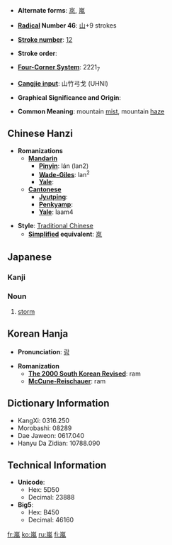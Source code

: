 * '''Alternate forms''': [[岚]], [[嵐]]

* '''[[Wiktionary:Chinese radical index| Radical]] Number 46''': [[Wiktionary:Chinese radical index 山|山]]+9 strokes

* '''[[Wiktionary:Chinese total strokes index|Stroke number]]''': [[Wiktionary:Chinese total strokes index 12|12]]

* '''Stroke order''': 

* '''[[Wiktionary:Chinese four corner index|Four-Corner System]]''': 2221<sub>7</sub>

* '''[[Wiktionary:Chinese Cangjie index|Cangjie input]]''': 山竹弓戈 (UHNI)

* '''Graphical Significance and Origin''': 

* '''Common Meaning''': mountain [[mist]], mountain [[haze]]

== Chinese Hanzi ==

* '''Romanizations'''
** '''[[Mandarin]]'''
*** '''[[Pinyin]]''': lán (lan2)
*** '''[[Wade-Giles]]''': lan<sup>2</sup>
*** '''[[Yale]]''': 
** '''[[Cantonese]]'''
*** '''[[Jyutping]]''':
*** '''[[Penkyamp]]''': 
*** '''[[Yale]]''': laam4

* '''Style''': [[Traditional Chinese]] 
** '''[[Simplified Chinese|Simplified]] equivalent''': [[岚]]

== Japanese ==

===Kanji===
{{kanji
|[[らん]] ([[ran]])
|[[あらし]] ([[arashi]])}}

===Noun===
{{janoun|あらし|arashi}}
# [[storm]]

== Korean Hanja ==

* '''Pronunciation''': [[람]]

* '''Romanization'''
** '''[[The 2000 South Korean Revised Romanization|The 2000 South Korean Revised]]''': ram
** '''[[McCune-Reischauer]]''': ram

== Dictionary Information ==

* KangXi: 0316.250
* Morobashi: 08289
* Dae Jaweon: 0617.040
* Hanyu Da Zidian: 10788.090

== Technical Information ==

* '''Unicode''':
** Hex: 5D50
** Decimal: 23888
* '''Big5''':
** Hex: B450
** Decimal: 46160

[[fr:嵐]]
[[ko:嵐]]
[[ru:嵐]]
[[fi:嵐]]